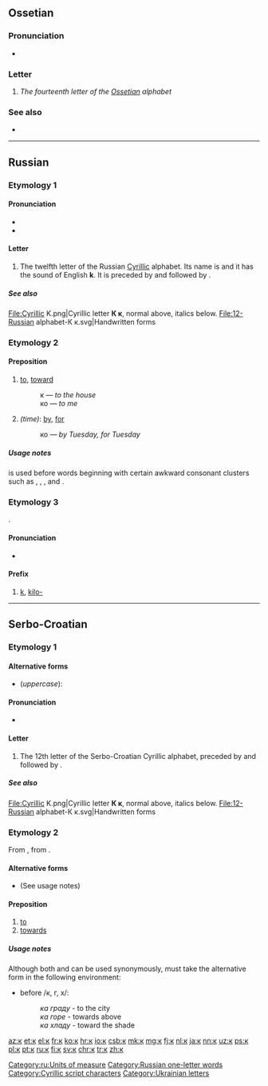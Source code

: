{{character info/new}}
{{also|қ|К|ќ|Ќ|к.}}
==Ossetian==

===Pronunciation===
* {{qualifier|phoneme}} {{IPA|/k/|lang=os}}

===Letter===
{{head|os|letter|sc=Cyrl|upper case|К}}

# ''The fourteenth letter of the [[Ossetian]] alphabet''

===See also===
* {{list:Cyrillic script letters/os}}

----

==Russian==

===Etymology 1===

====Pronunciation====
* {{ru-IPA|к}}
* {{audio|Ru-к.ogg|Audio|lang=ru}}

====Letter====
{{head|ru|letter|lower case||upper case|К}}

# The twelfth letter of the Russian [[Cyrillic]] alphabet. Its name is {{m|ru|ка}} and it has the sound of English '''k'''. It is preceded by {{m|ru|й|Й}} and followed by {{m|ru|л|Л}}.

=====See also=====
<gallery caption="Letter styles">
File:Cyrillic K.png|Cyrillic letter '''К к''', normal above, italics below.
File:12-Russian alphabet-К к.svg|Handwritten forms
</gallery>

===Etymology 2===

====Preposition====
{{head|ru|preposition}} {{qualifier|+ [[dative case]]}}

# [[to]], [[toward]]
#: к {{l|ru|дом|дому}} — ''to the house''
#: {{ux|ru|'''к''' [[бра́ту]]|to (my) brother|inline=y}}
#: ко {{l|ru|я|мне}} — ''to me''
# ''(time)'': [[by]], [[for]]
#: ко {{l|ru|вторник|вторнику}} — ''by Tuesday, for Tuesday''

=====Usage notes=====
{{m|ru|ко}} is used before words beginning with certain awkward consonant clusters such as {{m|ru||мн-}}, {{m|ru||вс-}}, {{m|ru||вт-}}, and {{m|ru||сн-}}.

===Etymology 3===
{{ru-etym abbrev of|кило-}}.

====Pronunciation====
* {{ru-IPA|кило-}}

====Prefix====
{{head|ru|prefix}}

# [[k]], [[kilo-]] {{gloss|x 1000}}

[[Category:ru:Units of measure]]
[[Category:Russian one-letter words]]

----

==Serbo-Croatian==

===Etymology 1===

====Alternative forms====
* (''uppercase''): {{l|sh|К}}

====Pronunciation====
* {{qualifier|phoneme}} {{IPA|/k/|lang=sh}}

====Letter====
{{sh-letter}}

# The 12th letter of the Serbo-Croatian Cyrillic alphabet, preceded by {{l|sh|ј|sc=Cyrl}} and followed by {{l|sh|л|sc=Cyrl}}.

=====See also=====
<gallery caption="Letter styles">
File:Cyrillic K.png|Cyrillic letter '''К к''', normal above, italics below.
File:12-Russian alphabet-К к.svg|Handwritten forms
</gallery>

===Etymology 2===
From {{inh|sh|sla-pro|*kъ(n)}}, from {{etyl|ine-pro|sh}} {{m|ine-pro|*kom}}.

====Alternative forms====
* {{l|sh|ка}} (See usage notes)

====Preposition====
{{sh-preposition}}

# [[to]]
# [[towards]]

=====Usage notes=====
Although both {{m|sh|к}} and {{m|sh|ка}} can be used synonymously, {{m|sh|к}} must take the alternative form {{m|sh|ка}} in the following environment:
* before /к, г, х/:
*: ''ка граду'' - to the city
*: ''ка горе'' - towards above
*: ''ка хладу'' - toward the shade

[[Category:Cyrillic script characters]]
[[Category:Ukrainian letters]]

[[az:к]]
[[et:к]]
[[el:к]]
[[fr:к]]
[[ko:к]]
[[hr:к]]
[[io:к]]
[[csb:к]]
[[mk:к]]
[[mg:к]]
[[fj:к]]
[[nl:к]]
[[ja:к]]
[[nn:к]]
[[uz:к]]
[[ps:к]]
[[pl:к]]
[[pt:к]]
[[ru:к]]
[[fi:к]]
[[sv:к]]
[[chr:к]]
[[tr:к]]
[[zh:к]]
